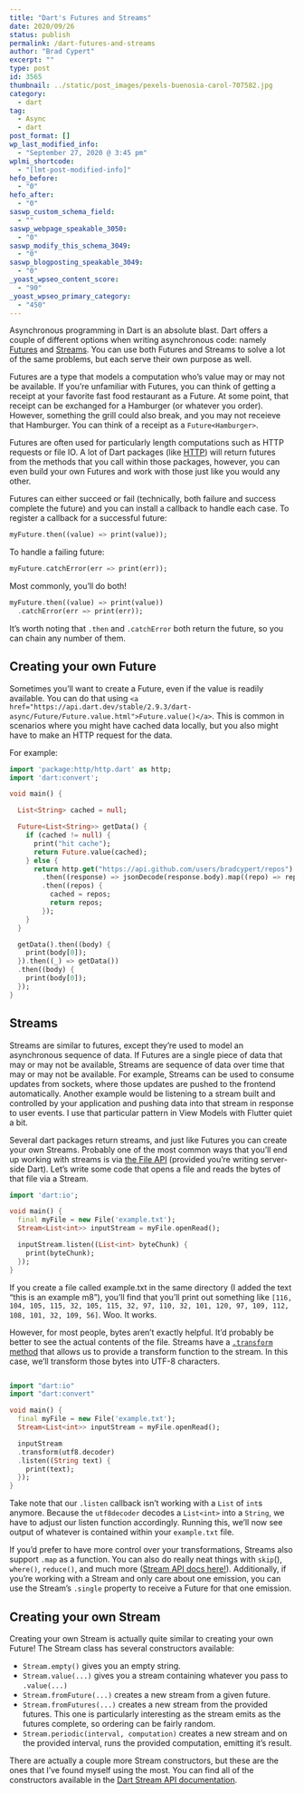 ```yaml
---
title: "Dart's Futures and Streams"
date: 2020/09/26
status: publish
permalink: /dart-futures-and-streams
author: "Brad Cypert"
excerpt: ""
type: post
id: 3565
thumbnail: ../static/post_images/pexels-buenosia-carol-707582.jpg
category:
  - dart
tag:
  - Async
  - dart
post_format: []
wp_last_modified_info:
  - "September 27, 2020 @ 3:45 pm"
wplmi_shortcode:
  - "[lmt-post-modified-info]"
hefo_before:
  - "0"
hefo_after:
  - "0"
saswp_custom_schema_field:
  - ""
saswp_webpage_speakable_3050:
  - "0"
saswp_modify_this_schema_3049:
  - "0"
saswp_blogposting_speakable_3049:
  - "0"
_yoast_wpseo_content_score:
  - "90"
_yoast_wpseo_primary_category:
  - "450"
---
```


Asynchronous programming in Dart is an absolute blast. Dart offers a couple of different options when writing asynchronous code: namely [Futures](https://api.dart.dev/stable/2.9.3/dart-async/Future-class.html) and [Streams](https://api.dart.dev/stable/2.9.3/dart-async/Stream-class.html). You can use both Futures and Streams to solve a lot of the same problems, but each serve their own purpose as well.

Futures are a type that models a computation who’s value may or may not be available. If you’re unfamiliar with Futures, you can think of getting a receipt at your favorite fast food restaurant as a Future. At some point, that receipt can be exchanged for a Hamburger (or whatever you order). However, something the grill could also break, and you may not receieve that Hamburger. You can think of a receipt as a `Future<Hamburger>`.

Futures are often used for particularly length computations such as HTTP requests or file IO. A lot of Dart packages (like [HTTP](https://pub.dev/packages/http)) will return futures from the methods that you call within those packages, however, you can even build your own Futures and work with those just like you would any other.

Futures can either succeed or fail (technically, both failure and success complete the future) and you can install a callback to handle each case. To register a callback for a successful future:

```dart
myFuture.then((value) => print(value));
```

To handle a failing future:

```dart
myFuture.catchError(err => print(err));
```

Most commonly, you’ll do both!

```dart
myFuture.then((value) => print(value))
  .catchError(err => print(err));
```

It’s worth noting that `.then` and `.catchError` both return the future, so you can chain any number of them.

## Creating your own Future

Sometimes you’ll want to create a Future, even if the value is readily available. You can do that using `<a href="https://api.dart.dev/stable/2.9.3/dart-async/Future/Future.value.html">Future.value()</a>`. This is common in scenarios where you might have cached data locally, but you also might have to make an HTTP request for the data.

For example:

```dart
import 'package:http/http.dart' as http;
import 'dart:convert';

void main() {

  List<String> cached = null;

  Future<List<String>> getData() {
    if (cached != null) {
      print("hit cache");
      return Future.value(cached);
    } else {
      return http.get("https://api.github.com/users/bradcypert/repos")
        .then((response) => jsonDecode(response.body).map((repo) => repo['name']).toList().cast<String>())
        .then((repos) {
          cached = repos;
          return repos;
        });
    }
  }

  getData().then((body) {
    print(body[0]);
  }).then((_) => getData())
  .then((body) {
    print(body[0]);
  });
}
```

## Streams

Streams are similar to futures, except they’re used to model an asynchronous sequence of data. If Futures are a single piece of data that may or may not be available, Streams are sequence of data over time that may or may not be available. For example, Streams can be used to consume updates from sockets, where those updates are pushed to the frontend automatically. Another example would be listening to a stream built and controlled by your application and pushing data into that stream in response to user events. I use that particular pattern in View Models with Flutter quiet a bit.

Several dart packages return streams, and just like Futures you can create your own Streams. Probably one of the most common ways that you’ll end up working with streams is via [the File API](https://api.dart.dev/stable/2.9.3/dart-io/File-class.html) (provided you’re writing server-side Dart). Let’s write some code that opens a file and reads the bytes of that file via a Stream.

```dart
import 'dart:io';

void main() {
  final myFile = new File('example.txt');
  Stream<List<int>> inputStream = myFile.openRead();

  inputStream.listen((List<int> byteChunk) {
    print(byteChunk);
  });
}
```

If you create a file called example.txt in the same directory (I added the text “this is an example m8”), you’ll find that you’ll print out something like `[116, 104, 105, 115, 32, 105, 115, 32, 97, 110, 32, 101, 120, 97, 109, 112, 108, 101, 32, 109, 56]`. Woo. It works.

However, for most people, bytes aren’t exactly helpful. It’d probably be better to see the actual contents of the file. Streams have a [`.transform` method](https://api.dart.dev/stable/2.9.3/dart-async/Stream/transform.html) that allows us to provide a transform function to the stream. In this case, we’ll transform those bytes into UTF-8 characters.

```dart

import "dart:io"
import "dart:convert"

void main() {
  final myFile = new File('example.txt');
  Stream<List<int>> inputStream = myFile.openRead();

  inputStream
  .transform(utf8.decoder)
  .listen((String text) {
    print(text);
  });
}

```

Take note that our `.listen` callback isn’t working with a `List` of `int`s anymore. Because the `utf8decoder` decodes a `List<int>` into a `String`, we have to adjust our listen function accordingly. Running this, we’ll now see output of whatever is contained within your `example.txt` file.

If you’d prefer to have more control over your transformations, Streams also support `.map` as a function. You can also do really neat things with `skip`(), `where()`, `reduce()`, and much more ([Stream API docs here!](https://api.dart.dev/stable/2.9.3/dart-async/Stream-class.html)). Additionally, if you’re working with a Stream and only care about one emission, you can use the Stream’s `.single` property to receive a Future for that one emission.

## Creating your own Stream

Creating your own Stream is actually quite similar to creating your own Future! The Stream class has several constructors available:

- `Stream.empty()` gives you an empty string.
- `Stream.value(...)` gives you a stream containing whatever you pass to `.value(...)`
- `Stream.fromFuture(...)` creates a new stream from a given future.
- `Stream.fromFutures(...)` creates a new stream from the provided futures. This one is particularly interesting as the stream emits as the futures complete, so ordering can be fairly random.
- `Stream.periodic(interval, computation)` creates a new stream and on the provided interval, runs the provided computation, emitting it’s result.

There are actually a couple more Stream constructors, but these are the ones that I’ve found myself using the most. You can find all of the constructors available in the [Dart Stream API documentation](https://api.dart.dev/stable/2.9.3/dart-async/Stream-class.html).
